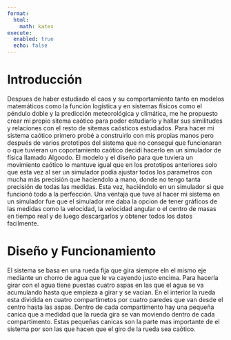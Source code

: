 ```yaml
---
format:
  html:
    math: katex
execute:
  enabled: true
  echo: false
---
```


# Introducción

Despues de haber estudiado el caos y su comportamiento tanto en modelos matemáticos como la función logística y en sistemas físicos como el péndulo doble y la predicción meteorológica y climática, me he propuesto crear mi propio sitema caótico para poder estudiarlo y hallar sus similitudes y relaciones con el resto de sitemas caósticos estudiados. Para hacer mi sistema caótico primero probé a construirlo con mis propias manos pero después de varios prototipos del sistema que no conseguí que funcionaran o que tuvieran un coportamiento caótico decidí hacerlo en un simulador de física llamado Algoodo. 
El modelo y el diseño para que tuviera un movimiento caótico lo mantuve igual que en los prototipos anteriores solo que esta vez al ser un simulador podía ajustar todos los parametros con mucha más precisión que haciendolo a mano, donde no tengo tanta precisión de todas las medidas. 
Esta vez, haciéndolo en un simulador si que funcionó todo a la perfección. Una ventaja que tuve al hacer mi sistema en un simulador fue que el simulador me daba la opcion de tener gráficos de las medidas como la velocidad, la velocidad angular o el centro de masas en tiempo real y de luego descargarlos y obtener todos los datos facilmente.

# Diseño y Funcionamiento

El sistema se basa en una rueda fija que gira siempre eln el mismo eje mediante un chorro de agua que le va cayendo justo encima. Para hacerla girar con el agua tiene puestas cuatro aspas en las que el agua se va acumulando hasta que empieza a girar y se vacian. En el interior la rueda esta dividida en cuatro compartimetos por cuatro paredes que van desde el centro hasta las aspas. Dentro de cada compartimento hay una pequeña canica que a medidad que la rueda gira se van moviendo dentro de cada compartimento. Estas pequeñas canicas son la parte mas importante de el sistema por son las que hacen que el giro de la rueda sea caótico. 